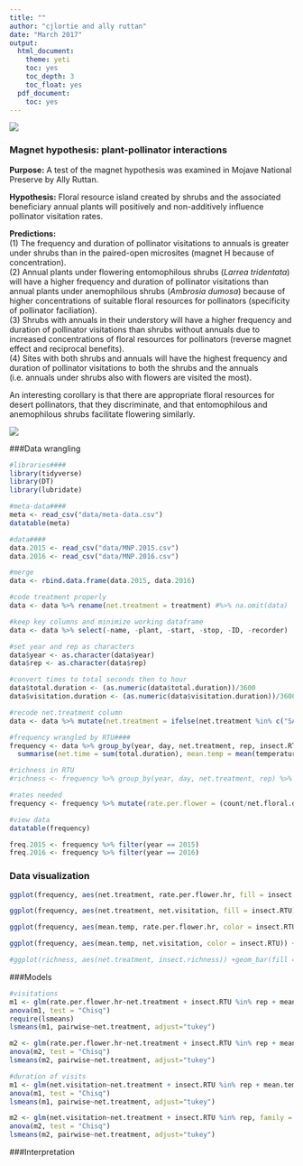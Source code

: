 ```yaml
---
title: ""
author: "cjlortie and ally ruttan"
date: "March 2017"
output:
  html_document:
    theme: yeti
    toc: yes
    toc_depth: 3
    toc_float: yes
  pdf_document:
    toc: yes
---
```


![](./MNP.jpg)

### Magnet hypothesis: plant-pollinator interactions
**Purpose:** A test of the magnet hypothesis was examined in Mojave National Preserve by Ally Ruttan.    

**Hypothesis:** Floral resource island created by shrubs and the associated beneficiary annual plants will positively and non-additively influence pollinator visitation rates. 

**Predictions:**  
(1) The frequency and duration of pollinator visitations to annuals is greater under shrubs than in the paired-open microsites (magnet H because of concentration).  
(2) Annual plants under flowering entomophilous shrubs (*Larrea tridentata*) will have a higher frequency and duration of pollinator visitations than annual plants under anemophilous shrubs (*Ambrosia dumosa*) because of higher concentrations of suitable floral resources for pollinators (specificity of pollinator faciliation).  
(3) Shrubs with annuals in their understory will have a higher frequency and duration of pollinator visitations than shrubs without annuals due to increased concentrations of floral resources for pollinators (reverse magnet effect and reciprocal benefits).  
(4) Sites with both shrubs and annuals will have the highest frequency and duration of pollinator visitations to both the shrubs and the annuals (i.e. annuals under shrubs also with flowers are visited the most).

An interesting corollary is that there are appropriate floral resources for desert pollinators, that they discriminate, and that entomophilous and anemophilous shrubs facilitate flowering similarly.

![](./map.jpg)

###Data wrangling
```r
#libraries####
library(tidyverse)
library(DT)
library(lubridate)

#meta-data####
meta <- read_csv("data/meta-data.csv")
datatable(meta)

#data####
data.2015 <- read_csv("data/MNP.2015.csv")
data.2016 <- read_csv("data/MNP.2016.csv")

#merge
data <- rbind.data.frame(data.2015, data.2016)

#code treatment properly
data <- data %>% rename(net.treatment = treatment) #%>% na.omit(data) 

#keep key columns and minimize working dataframe
data <- data %>% select(-name, -plant, -start, -stop, -ID, -recorder)

#set year and rep as characters
data$year <- as.character(data$year)
data$rep <- as.character(data$rep)

#convert times to total seconds then to hour
data$total.duration <- (as.numeric(data$total.duration))/3600
data$visitation.duration <- (as.numeric(data$visitation.duration))/3600

#recode net.treatment column
data <- data %>% mutate(net.treatment = ifelse(net.treatment %in% c("SA"), "Larrea flowers with annuals", ifelse(net.treatment %in% c("SX"), "Larrea flowers without annuals", ifelse(net.treatment %in% c("SAA"), "Annual flowers under Larrea",ifelse(net.treatment %in% c("OA"), "Annual flowers in open",ifelse(net.treatment %in% c("AMB"), "Annual flowers under Ambrosia","NA"))))))

#frequency wrangled by RTU####
frequency <- data %>% group_by(year, day, net.treatment, rep, insect.RTU) %>% 
  summarise(net.time = sum(total.duration), mean.temp = mean(temperature), net.visitation = sum(visitation.duration), mean.visitation.duration = mean(visitation.duration), net.floral.density = sum(floral.density), mean.floral.density = mean(floral.density), insect.richness = n_distinct(insect.RTU), count = n())

#richness in RTU
#richness <- frequency %>% group_by(year, day, net.treatment, rep) %>% summarise( insect.richness = mean(insect.richness))

#rates needed
frequency <- frequency %>% mutate(rate.per.flower = (count/net.floral.density)*100) %>% mutate(rate.per.flower.hr = rate.per.flower/net.time)

#view data
datatable(frequency)

freq.2015 <- frequency %>% filter(year == 2015)
freq.2016 <- frequency %>% filter(year == 2016)
```

### Data visualization
```r
ggplot(frequency, aes(net.treatment, rate.per.flower.hr, fill = insect.RTU)) + geom_bar(stat="identity") + ylab("rate per flower per hour") + scale_fill_brewer(palette = "Blues") + facet_wrap(~year) + coord_flip()

ggplot(frequency, aes(net.treatment, net.visitation, fill = insect.RTU)) + geom_bar(stat="identity") + ylab("net duration of visits") + scale_fill_brewer(palette = "Blues") + facet_wrap(~year) + coord_flip()

ggplot(frequency, aes(mean.temp, rate.per.flower.hr, color = insect.RTU)) + geom_point() + ylab("net duration of visits") + facet_wrap(~year)

ggplot(frequency, aes(mean.temp, net.visitation, color = insect.RTU)) + geom_point() + ylab("net duration of visits") + facet_wrap(~year)

#ggplot(richness, aes(net.treatment, insect.richness)) +geom_bar(fill = "Light Blue", stat="identity") + facet_wrap(~year) + coord_flip()

```

###Models
```r
#visitations
m1 <- glm(rate.per.flower.hr~net.treatment + insect.RTU %in% rep + mean.temp, family = "poisson", data = freq.2015)
anova(m1, test = "Chisq")
require(lsmeans)
lsmeans(m1, pairwise~net.treatment, adjust="tukey")

m2 <- glm(rate.per.flower.hr~net.treatment + insect.RTU %in% rep + mean.temp, family = "poisson", data = freq.2016)
anova(m2, test = "Chisq")
lsmeans(m2, pairwise~net.treatment, adjust="tukey")

#duration of visits
m1 <- glm(net.visitation~net.treatment + insect.RTU %in% rep + mean.temp, family = "poisson", data = freq.2015)
anova(m1, test = "Chisq")
lsmeans(m1, pairwise~net.treatment, adjust="tukey")

m2 <- glm(net.visitation~net.treatment + insect.RTU %in% rep, family = "poisson", data = freq.2016)
anova(m2, test = "Chisq")
lsmeans(m2, pairwise~net.treatment, adjust="tukey")

```

###Interpretation
